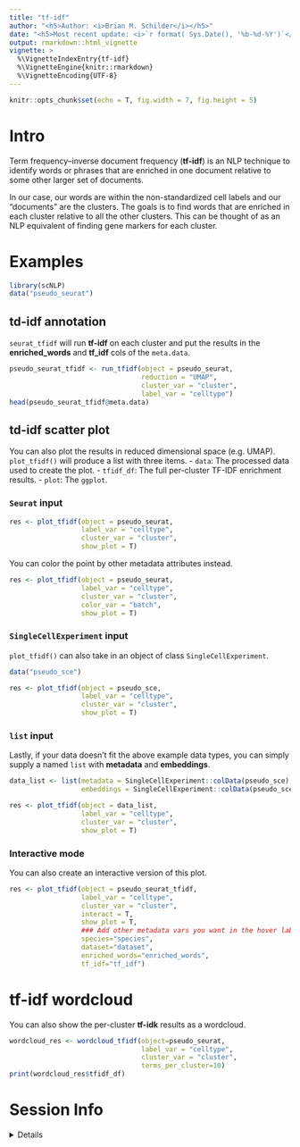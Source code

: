 ```yaml
---
title: "tf-idf"
author: "<h5>Author: <i>Brian M. Schilder</i></h5>" 
date: "<h5>Most recent update: <i>`r format( Sys.Date(), '%b-%d-%Y')`</i></h5>"
output: rmarkdown::html_vignette
vignette: >
  %\VignetteIndexEntry{tf-idf}
  %\VignetteEngine{knitr::rmarkdown}
  %\VignetteEncoding{UTF-8}
---
```


```r
knitr::opts_chunk$set(echo = T, fig.width = 7, fig.height = 5)
```

# Intro 

Term frequency–inverse document frequency (**tf-idf**) is an NLP technique to identify words or phrases that are enriched in one document relative to some other larger set of documents. 

In our case, our words are within the non-standardized cell labels and our "documents" are the clusters. The goals is to find words that are enriched in each cluster relative to all the other clusters. This can be thought of as an NLP equivalent of finding gene markers for each cluster.  


# Examples 

```r
library(scNLP) 
data("pseudo_seurat")
```

## td-idf annotation  

`seurat_tfidf` will run **tf-idf** on each cluster and put the results in the **enriched_words** and **tf_idf** cols of the `meta.data`. 

```r
pseudo_seurat_tfidf <- run_tfidf(object = pseudo_seurat,
                                 reduction = "UMAP",
                                 cluster_var = "cluster",
                                 label_var = "celltype") 
head(pseudo_seurat_tfidf@meta.data)
```

## td-idf scatter plot  

You can also plot the results in reduced dimensional space (e.g. UMAP). 
`plot_tfidf()` will produce a list with three items.
- `data`: The processed data used to create the plot. 
- `tfidf_df`: The full per-cluster TF-IDF enrichment results.
- `plot`: The `ggplot`. 

### `Seurat` input

```r
res <- plot_tfidf(object = pseudo_seurat, 
                  label_var = "celltype", 
                  cluster_var = "cluster", 
                  show_plot = T)
```

You can color the point by other metadata attributes instead.

```r
res <- plot_tfidf(object = pseudo_seurat, 
                  label_var = "celltype", 
                  cluster_var = "cluster", 
                  color_var = "batch",
                  show_plot = T)
```


### `SingleCellExperiment` input 

`plot_tfidf()` can also take in an object of class `SingleCellExperiment`.

```r
data("pseudo_sce")

res <- plot_tfidf(object = pseudo_sce, 
                  label_var = "celltype", 
                  cluster_var = "cluster", 
                  show_plot = T)
```


### `list` input  

Lastly, if your data doesn't fit the above example data types, you can simply supply a named `list` with **metadata** and **embeddings**. 

```r
data_list <- list(metadata = SingleCellExperiment::colData(pseudo_sce),
                  embeddings = SingleCellExperiment::colData(pseudo_sce)[,c("UMAP.1","UMAP.2")])

res <- plot_tfidf(object = data_list,
                  label_var = "celltype", 
                  cluster_var = "cluster", 
                  show_plot = T)
```

### Interactive mode 

You can also create an interactive version of this plot. 

```r
res <- plot_tfidf(object = pseudo_seurat_tfidf,
                  label_var = "celltype", 
                  cluster_var = "cluster", 
                  interact = T,
                  show_plot = T,
                  ### Add other metadata vars you want in the hover label like so:
                  species="species",
                  dataset="dataset", 
                  enriched_words="enriched_words",
                  tf_idf="tf_idf") 
```

# tf-idf wordcloud 

You can also show the per-cluster **tf-idk** results as a wordcloud. 

```r
wordcloud_res <- wordcloud_tfidf(object=pseudo_seurat,
                                 label_var = "celltype", 
                                 cluster_var = "cluster", 
                                 terms_per_cluster=10)
print(wordcloud_res$tfidf_df)
```


# Session Info

<details>

```r
utils::sessionInfo()
```

</details>


